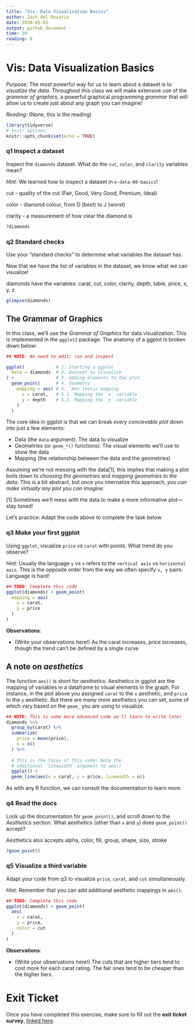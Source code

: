 ```yaml
---
title: "Vis: Data Visualization Basics"
author: Zach del Rosario
date: 2020-05-03
output: github_document
time: 20
reading: 0
---
```


# Vis: Data Visualization Basics

*Purpose*: The most powerful way for us to learn about a dataset is to *visualize the data*. Throughout this class we will make extensive use of the *grammar of graphics*, a powerful graphical programming *grammar* that will allow us to create just about any graph you can imagine!

*Reading*: (None, this is the reading)

```r
library(tidyverse)
# knitr options
knitr::opts_chunk$set(echo = TRUE)
```

### **q1** Inspect a dataset

Inspect the `diamonds` dataset. What do the `cut`, `color`, and `clarity` variables mean?

*Hint*: We learned how to inspect a dataset in `e-data-00-basics`!

cut - quality of the cut (Fair, Good, Very Good, Premium, Ideal)

color - diamond colour, from D (best) to J (worst)

clarity - a measurement of how clear the diamond is

```r
?diamonds
```

### **q2** Standard checks

Use your "standard checks" to determine what variables the dataset has.

Now that we have the list of variables in the dataset, we know what we can visualize!

diamonds have the variables: carat, cut, color, clarity, depth, table, price, x, y, z

```r
glimpse(diamonds)
```

## The Grammar of Graphics

In this class, we'll use the *Grammar of Graphics* for data visualization. This is implemented in the `ggplot2` package. The anatomy of a ggplot is broken down below:

```r
## NOTE: No need to edit; run and inspect

ggplot(            # 1. Starting a ggplot
  data = diamonds  # 2. Dataset to visualize
) +                # 3. Adding elements to the plot
  geom_point(      # 4. Geometry
    mapping = aes( # 5. `Aes`thetic mapping
      x = carat,   # 5.1. Mapping the `x` variable
      y = depth    # 5.2. Mapping the `y` variable
    )
  )
```

The core idea in ggplot is that we can break *every concievable plot* down into just a few elements:

-   Data (the `data` argument): The data to visualize
-   Geometries (or `geom_*()` functions): The visual elements we'll use to show the data
-   Mapping (the relationship between the data and the geometries)

Assuming we're not messing with the data[1], this implies that making a plot boils down to *choosing the geometries* and *mapping geometries to the data*. This is a bit abstract, but once you internalize this approach, *you can make virtually any plot you can imagine*.

[1] Sometimes we'll mess with the data to make a more informative plot---stay tuned!

Let's practice: Adapt the code above to complete the task below.

### **q3** Make your first ggplot

Using `ggplot`, visualize `price` vs `carat` with points. What trend do you observe?

*Hint*: Usually the language `y` vs `x` refers to the `vertical axis` vs `horizontal axis`. This is the opposite order from the way we often specify `x, y` pairs. Language is hard!

```r
## TODO: Complete this code
ggplot(diamonds) + geom_point(
  mapping = aes(
    x = carat,
    y = price
  )
)
```

**Observations**:

-   (Write your observations here!)
As the carat increases, price increases, though the trend can't be defined by a single curve

## A note on *aesthetics*

The function `aes()` is short for *aesthetics*. Aesthetics in ggplot are the mapping of variables in a dataframe to visual elements in the graph. For instance, in the plot above you assigned `carat` to the `x` aesthetic, and `price` to the `y` aesthetic. But there are *many more* aesthetics you can set, some of which vary based on the `geom_` you are using to visualize.

```r
## NOTE: This is some more advanced code we'll learn to write later
diamonds %>% 
  group_by(carat) %>% 
  summarize(
    price = mean(price),
    n = n()
  ) %>% 
  
  # This is the focus of this code: Note the 
  # additional `linewidth` argument to aes()
  ggplot() +
  geom_line(aes(x = carat, y = price, linewidth = n))
```

As with any R function, we can consult the documentation to learn more.

### **q4** Read the docs

Look up the documentation for `geom_point()`, and scroll down to the *Aesthetics* section. What aesthetics (other than `x` and `y`) does `geom_point()` accept?

Aesthetics also accepts alpha, color, fill, group, shape, size, stroke
```r
?geom_point()
```


### **q5** Visualize a third variable

Adapt your code from q3 to visualize `price`, `carat`, and `cut` simultaneously.

*Hint*: Remember that you can add additional aesthetic mappings in `aes()`.

```r
## TODO: Complete this code
ggplot(diamonds) + geom_point(
  aes(
    x = carat,
    y = price,
    color = cut
  )
)
```

**Observations**:

-   (Write your observations here!)
The cuts that are higher tiers tend to cost more for each carat rating. The fair ones tend to be cheaper than the higher tiers. 

<!-- include-exit-ticket -->

# Exit Ticket

<!-- -------------------------------------------------- -->

Once you have completed this exercise, make sure to fill out the **exit ticket survey**, [linked here](https://docs.google.com/forms/d/e/1FAIpQLSeuq2LFIwWcm05e8-JU84A3irdEL7JkXhMq5Xtoalib36LFHw/viewform?usp=pp_url&entry.693978880=e-vis00-basics-assignment.Rmd).
